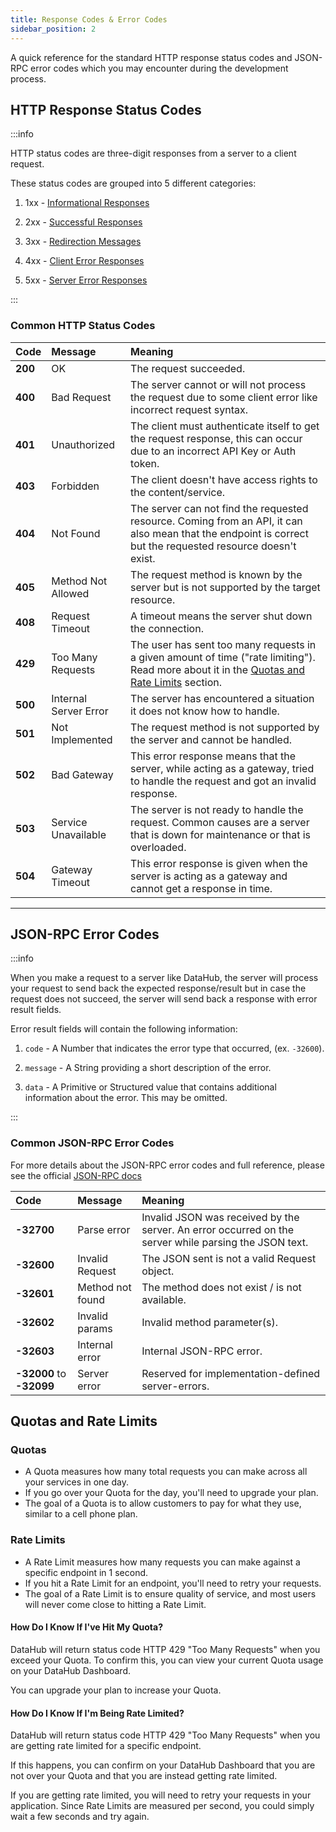 ```yaml
---
title: Response Codes & Error Codes
sidebar_position: 2
---
```


A quick reference for the standard HTTP response status codes and JSON-RPC error codes which you may encounter during the development process.

## HTTP Response Status Codes

:::info

HTTP status codes are three-digit responses from a server to a client request.

These status codes are grouped into 5 different categories:

1. 1xx - [Informational Responses](https://developer.mozilla.org/en-US/docs/Web/HTTP/Status#information_responses)

2. 2xx - [Successful Responses](https://developer.mozilla.org/en-US/docs/Web/HTTP/Status#successful_responses)

3. 3xx - [Redirection Messages](https://developer.mozilla.org/en-US/docs/Web/HTTP/Status#redirection_messages)

4. 4xx - [Client Error Responses](https://developer.mozilla.org/en-US/docs/Web/HTTP/Status#client_error_responses)

5. 5xx - [Server Error Responses](https://developer.mozilla.org/en-US/docs/Web/HTTP/Status#server_error_responses)

:::

### Common HTTP Status Codes

| Code    | Message               | Meaning                                                                                                                                                                                                     |
| :------ | :-------------------- | :---------------------------------------------------------------------------------------------------------------------------------------------------------------------------------------------------------- |
| **200** | OK                    | The request succeeded.                                                                                                                                                                                      |
| **400** | Bad Request           | The server cannot or will not process the request due to some client error like incorrect request syntax.                                                                                                   |
| **401** | Unauthorized          | The client must authenticate itself to get the request response, this can occur due to an incorrect API Key or Auth token.                                                                                  |
| **403** | Forbidden             | The client doesn't have access rights to the content/service.                                                                                                                                               |
| **404** | Not Found             | The server can not find the requested resource. Coming from an API, it can also mean that the endpoint is correct but the requested resource doesn't exist.                                                 |
| **405** | Method Not Allowed    | The request method is known by the server but is not supported by the target resource.                                                                                                                      |
| **408** | Request Timeout       | A timeout means the server shut down the connection.                                                                                                                                                        |
| **429** | Too Many Requests     | The user has sent too many requests in a given amount of time ("rate limiting"). Read more about it in the [Quotas and Rate Limits](/guides/response-codes-and-error-codes#quotas-and-rate-limits) section. |
| **500** | Internal Server Error | The server has encountered a situation it does not know how to handle.                                                                                                                                      |
| **501** | Not Implemented       | The request method is not supported by the server and cannot be handled.                                                                                                                                    |
| **502** | Bad Gateway           | This error response means that the server, while acting as a gateway, tried to handle the request and got an invalid response.                                                                              |
| **503** | Service Unavailable   | The server is not ready to handle the request. Common causes are a server that is down for maintenance or that is overloaded.                                                                               |
| **504** | Gateway Timeout       | This error response is given when the server is acting as a gateway and cannot get a response in time.                                                                                                      |

---

## JSON-RPC Error Codes

:::info

When you make a request to a server like DataHub, the server will process your request to send back the expected response/result but in case the request does not succeed, the server will send back a response with error result fields.

Error result fields will contain the following information:

1. `code` - A Number that indicates the error type that occurred, (ex. `-32600`).

2. `message` - A String providing a short description of the error.

3. `data` - A Primitive or Structured value that contains additional information about the error. This may be omitted.

:::

### Common JSON-RPC Error Codes

For more details about the JSON-RPC error codes and full reference, please see the official [JSON-RPC docs](https://www.jsonrpc.org/specification)

| Code                     | Message          | Meaning                                                                                               |
| :----------------------- | :--------------- | :---------------------------------------------------------------------------------------------------- |
| **-32700**               | Parse error      | Invalid JSON was received by the server. An error occurred on the server while parsing the JSON text. |
| **-32600**               | Invalid Request  | The JSON sent is not a valid Request object.                                                          |
| **-32601**               | Method not found | The method does not exist / is not available.                                                         |
| **-32602**               | Invalid params   | Invalid method parameter(s).                                                                          |
| **-32603**               | Internal error   | Internal JSON-RPC error.                                                                              |
| **-32000** to **-32099** | Server error     | Reserved for implementation-defined server-errors.                                                    |

## Quotas and Rate Limits

### Quotas

- A Quota measures how many total requests you can make across all your services in one day.
- If you go over your Quota for the day, you'll need to upgrade your plan.
- The goal of a Quota is to allow customers to pay for what they use, similar to a cell phone plan.

### Rate Limits

- A Rate Limit measures how many requests you can make against a specific endpoint in 1 second.
- If you hit a Rate Limit for an endpoint, you'll need to retry your requests.
- The goal of a Rate Limit is to ensure quality of service, and most users will never come close to hitting a Rate Limit.

#### How Do I Know If I've Hit My Quota?

DataHub will return status code HTTP 429 "Too Many Requests" when you exceed your Quota.
To confirm this, you can view your current Quota usage on your DataHub Dashboard.

You can upgrade your plan to increase your Quota.

#### How Do I Know If I'm Being Rate Limited?

DataHub will return status code HTTP 429 "Too Many Requests" when you are getting rate limited for a specific endpoint.

If this happens, you can confirm on your DataHub Dashboard that you are not over your Quota and that you are instead getting rate limited.

If you are getting rate limited, you will need to retry your requests in your application. Since Rate Limits are measured per second, you could simply wait a few seconds and try again.
